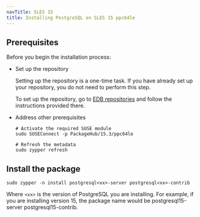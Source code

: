 ```yaml
---
navTitle: SLES 15
title: Installing PostgreSQL on SLES 15 ppc64le
---
```


## Prerequisites

Before you begin the installation process:

- Set up the repository

  Setting up the repository is a one-time task. If you have already set up your repository, you do not need to perform this step.

  To set up the repository, go to [EDB repositories](https://www.enterprisedb.com/repos-downloads) and follow the instructions provided there.

- Address other prerequisites

  ```shell
  # Activate the required SUSE module
  sudo SUSEConnect -p PackageHub/15.3/ppc64le

  # Refresh the metadata
  sudo zypper refresh
  ```

## Install the package

```shell
sudo zypper -n install postgresql<xx>-server postgresql<xx>-contrib
```

Where `<xx>` is the version of PostgreSQL you are installing. For example, if you are installing version 15, the package name would be postgresql15-server postgresql15-contrib.
